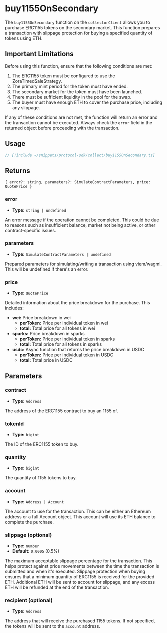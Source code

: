 # buy1155OnSecondary

The `buy1155OnSecondary` function on the `collectorClient` allows you to purchase ERC1155 tokens on the secondary market. This function prepares a transaction with slippage protection for buying a specified quantity of tokens using ETH.

## Important Limitations

Before using this function, ensure that the following conditions are met:

1. The ERC1155 token must be configured to use the ZoraTimedSaleStrategy.
2. The primary mint period for the token must have ended.
3. The secondary market for the token must have been launched.
4. There must be sufficient liquidity in the pool for the swap.
5. The buyer must have enough ETH to cover the purchase price, including any slippage.

If any of these conditions are not met, the function will return an error and the transaction cannot be executed. Always check the `error` field in the returned object before proceeding with the transaction.

## Usage

```ts twoslash [example.ts]
// [!include ~/snippets/protocol-sdk/collect/buy1155OnSecondary.ts]
```

## Returns

`{ error?: string, parameters?: SimulateContractParameters, price: QuotePrice }`

### error

- **Type:** `string | undefined`

An error message if the operation cannot be completed. This could be due to reasons such as insufficient balance, market not being active, or other contract-specific issues.

### parameters

- **Type:** `SimulateContractParameters | undefined`

Prepared parameters for simulating/writing a transaction using viem/wagmi. This will be undefined if there's an error.

### price

- **Type:** `QuotePrice`

Detailed information about the price breakdown for the purchase. This includes:

- **wei:** Price breakdown in wei
  - **perToken:** Price per individual token in wei
  - **total:** Total price for all tokens in wei
- **sparks:** Price breakdown in sparks
  - **perToken:** Price per individual token in sparks
  - **total:** Total price for all tokens in sparks
- **usdc:** Async function that returns the price breakdown in USDC
  - **perToken:** Price per individual token in USDC
  - **total:** Total price in USDC

## Parameters

### contract

- **Type:** `Address`

The address of the ERC1155 contract to buy an 1155 of.

### tokenId

- **Type:** `bigint`

The ID of the ERC1155 token to buy.

### quantity

- **Type:** `bigint`

The quantity of 1155 tokens to buy.

### account

- **Type:** `Address | Account`

The account to use for the transaction. This can be either an Ethereum address or a full Account object.  This account will use its ETH balance to complete the purchase.

### slippage (optional)

- **Type:** `number`
- **Default:** `0.0005` (0.5%)

The maximum acceptable slippage percentage for the transaction. This helps protect against price movements between the time the transaction is submitted and when it's executed. Slippage protection when buying ensures that a minimum quantity of ERC1155 is received for the provided ETH. Additional ETH will be sent to account for slippage, and any excess ETH will be refunded at the end of the transaction.

### recipient (optional)

- **Type:** `Address`

The address that will receive the purchased 1155 tokens. If not specified, the tokens will be sent to the `account` address.
